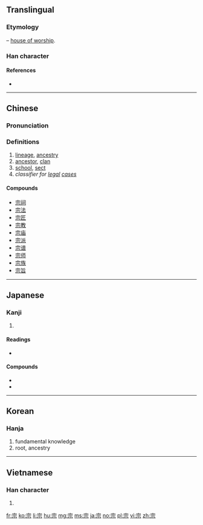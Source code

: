 ==Translingual==

===Etymology===
{{Han etyl}}
{{Han compound|宀|示|ls=ic|t1=house|t2=worship}} – [[house of worship]].

===Han character===
{{Han char|rn=40|rad=宀|as=05|sn=8|four=30901|canj=JMMF|ids=⿱宀示}}

====References====
* {{Han ref|kx=0283.140|dkj=07106|dj=0557.050|hdz=20917.110|uh=5B97|ud=23447|bh=A976|bd=43382}}

----

==Chinese==
{{zh-forms}}

===Pronunciation===
{{zh-pron
|m=zōng
|c=zung1
|mc=y
|oc=y
|ma=
|cat=n,cls
}}

===Definitions===
# [[lineage]], [[ancestry]]
# [[ancestor]], [[clan]]
# [[school]], [[sect]]
# ''classifier for [[legal]] [[case]]s''

====Compounds====
* [[宗祠]]
* [[宗法]]
* [[宗匠]]
* [[宗教]]
* [[宗庙]]
* [[宗派]]
* [[宗谱]]
* [[宗师]]
* [[宗族]]
* [[宗旨]]

----

==Japanese==

===Kanji===
{{ja-kanji|grade=6|rs=宀05}}

# {{defn|lang=ja|sort=宀05}}

====Readings====
* {{ja-readings|goon=[[そ]] (so)|kanon=[[そう]] (sō)|kanyoon=[[しゅう]] (shū)|kun=[[むね]] (mune), [[たっとぶ]] (tattobu)}}

====Compounds====
* {{term|宗派||religious [[sect]]|tr=しゅうは, shūha|sc=Jpan|lang=ja}}
* {{term|宗教||religion|tr=[[しゅうきょう]], [[shūkyō]]|lang=ja|sc=Jpan}}

----

==Korean==

===Hanja===
{{ko-hanja|hangeul=종|rv=jong|mr=chong}}

# fundamental knowledge
# root, ancestry
 
----

==Vietnamese==

===Han character===
{{vi-hantu|[[tông]], [[tong]], [[tôn]], [[tung]]|rs=宀05}}

# {{defn|lang=vi|sort=宀05}}

[[fr:宗]]
[[ko:宗]]
[[li:宗]]
[[hu:宗]]
[[mg:宗]]
[[ms:宗]]
[[ja:宗]]
[[no:宗]]
[[pl:宗]]
[[vi:宗]]
[[zh:宗]]